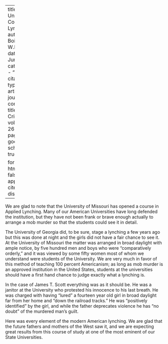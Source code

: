 
---
title: 'A University Course in Lynching'
author: Du Bois, W.E.B.
date: Jun. 1923
categories: 
  - ""
citation: 
  type: article-journal
  container-title: The Crisis
  volume: 26
  issue: 2
  page: 55
google-scholar: true

format:
  html:
    toc: false
    appendix-cite-as: display
---


We are glad to note that the University of Missouri has opened a course in Applied Lynching. Many of our American Universities have long defended the institution, but they have not been frank or brave enough actually to arrange a mob murder so that the students could see it in detail.


The University of Georgia did, to be sure, stage a lynching a few years ago but this was done at night and the girls did not have a fair chance to see it. At the University of Missouri the matter was arranged in broad daylight with ample notice, by five hundred men and boys who were "comparatively orderly," and it was viewed by some fifty women most of whom we understand were students of the University. We are very much in favor of this method of teaching 100 percent Americanism; as long as mob murder is an approved institution in the United States, students at the universities should have a first hand chance to judge exactly what a lynching is.

In the case of James T. Scott everything was as it should be. He was a janitor at the University who protested his innocence to his last breath. He was charged with having "lured" a fourteen year old girl in broad daylight far from her home and "down the railroad tracks." He was "positively identified" by the girl, and while the father deprecates violence he has "no doubt" of the murdered man's guilt.

Here was every element of the modern American lynching. We are glad that the future fathers and mothers of the West saw it, and we are expecting great results from this course of study at one of the most eminent of our State Universities.

